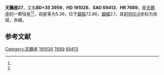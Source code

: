 {{Starbox begin
| name = 天鵝座27
}}
{{Starbox observe
| epoch = [[J2000.0|J2000.0]]
| constell = [[天鵝座|天鵝座]]<ref name=SIMBAD>{{cite web
 | url=http://simbad.u-strasbg.fr/simbad/sim-id?Ident=HR+7689
 | title =Pulsating variable Star
 | publisher=Centre de Données astronomiques de Strasbourg
 | work=SIMBAD
 | accessdate=2012-07-13}}</ref><ref name=DATA>{{cite web
 | url=http://vizier.u-strasbg.fr/viz-bin/VizieR-5?-out.add=.&-source=5050&-corr=PK=HR&-out.max=9999&HR=7689
 | title=VizieR Detailed Page
 | accessdate=2012-07-13
 | archive-date=2016-03-05
 | archive-url=https://web.archive.org/web/20160305200222/http://vizier.u-strasbg.fr/viz-bin/VizieR-5?-out.add=.&-source=5050&-corr=PK=HR&-out.max=9999&HR=7689
 | dead-url=no
 }}</ref>
| 星官 = 
| ra = {{RA|20|6|21.8}}<ref name=SIMBAD /><ref name=DATA />
| dec = {{DEC|+35|58|21}}<ref name=SIMBAD /><ref name=DATA />
| appmag_v = 5.36<ref name=SIMBAD /><ref name=DATA />
}}
{{Starbox character
| class = K0IV<ref name=SIMBAD /><ref name=DATA />
| b-v = 0.85<ref name=SIMBAD /><ref name=DATA />
| u-b = 0.54<ref name=SIMBAD /><ref name=DATA />
| r-i = 0.44<ref name=SIMBAD /><ref name=DATA />
| variable = 
}}
{{Starbox astrometry
| radial_v = 0.54
| prop_mo_ra = -33
| parallax = 0.032
| p_error = 
}}
{{Starbox catalog
| names =BD+35 3959，[[SAO星表|SAO]] 69413，[[HD星表|HD]] 191026，[[HR星表|HR]] 7689}}
{{Starbox reference |Simbad=HR+7689}}
{{Starbox end}}

'''天鵝座27'''，又名'''BD+35 3959'''，'''HD 191026'''、'''SAO 69413'''、'''HR 7689'''，是[[天鵝座|天鵝座]]的一颗恒星<ref name=SIMBAD /><ref name=DATA />，视星等为5.36，位于[[銀道座標系|銀經]]72.86，[[銀道座標系|銀緯]]2.1，其[[B1900.0|B1900.0]]坐标为赤經{{RA|20|2|38.8}}，赤緯{{DEC|+35|2.1|49}}。

== 参考文献 ==
{{reflist}}

{{star-stub}}

{{天鵝座恒星}}
{{星官|天津|9|40}}
[[Category:天鵝座|Category:天鵝座]]
[[Category:HD和HDE天體|191026]]
[[Category:HR天體|7689]]
[[Category:SAO天體|69413]]
